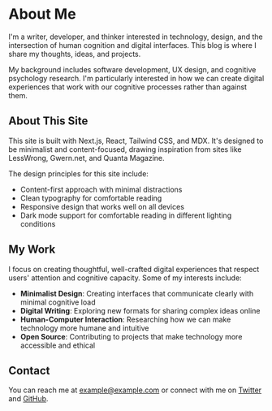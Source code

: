 # About Me

I'm a writer, developer, and thinker interested in technology, design, and the intersection of human cognition and digital interfaces. This blog is where I share my thoughts, ideas, and projects.

My background includes software development, UX design, and cognitive psychology research. I'm particularly interested in how we can create digital experiences that work with our cognitive processes rather than against them.

## About This Site

This site is built with Next.js, React, Tailwind CSS, and MDX. It's designed to be minimalist and content-focused, drawing inspiration from sites like LessWrong, Gwern.net, and Quanta Magazine.

The design principles for this site include:

- Content-first approach with minimal distractions
- Clean typography for comfortable reading
- Responsive design that works well on all devices
- Dark mode support for comfortable reading in different lighting conditions

## My Work

I focus on creating thoughtful, well-crafted digital experiences that respect users' attention and cognitive capacity. Some of my interests include:

- **Minimalist Design**: Creating interfaces that communicate clearly with minimal cognitive load
- **Digital Writing**: Exploring new formats for sharing complex ideas online
- **Human-Computer Interaction**: Researching how we can make technology more humane and intuitive
- **Open Source**: Contributing to projects that make technology more accessible and ethical

## Contact

You can reach me at example@example.com or connect with me on [Twitter](https://twitter.com) and [GitHub](https://github.com).

